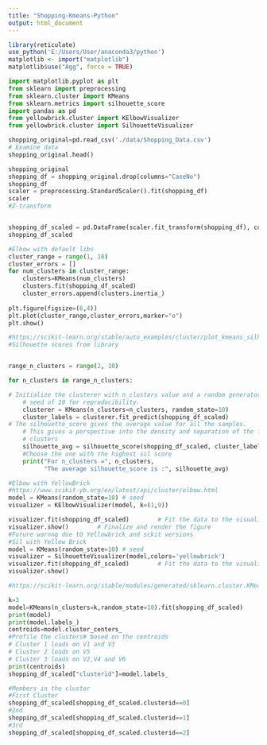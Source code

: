 ```yaml
---
title: "Shopping-Kmeans-Python"
output: html_document
---
```


```r
library(reticulate)
use_python('E:/Users/User/anaconda3/python')
matplotlib <- import("matplotlib")
matplotlib$use("Agg", force = TRUE)

```
```python
import matplotlib.pyplot as plt
from sklearn import preprocessing
from sklearn.cluster import KMeans
from sklearn.metrics import silhouette_score
import pandas as pd
from yellowbrick.cluster import KElbowVisualizer
from yellowbrick.cluster import SilhouetteVisualizer
```

```python
shopping_original=pd.read_csv('./data/Shopping_Data.csv')
# Examine data
shopping_original.head()

shopping_original
shopping_df = shopping_original.drop(columns="CaseNo")
shopping_df
scaler = preprocessing.StandardScaler().fit(shopping_df)
scaler
#Z-transform


shopping_df_scaled = pd.DataFrame(scaler.fit_transform(shopping_df), columns=shopping_df.columns, index=shopping_df.index)
shopping_df_scaled

```

```python
#Elbow with default libs
cluster_range = range(1, 10)
cluster_errors = []
for num_clusters in cluster_range:
    clusters=KMeans(num_clusters)
    clusters.fit(shopping_df_scaled)
    cluster_errors.append(clusters.inertia_)
    
plt.figure(figsize=(6,4))
plt.plot(cluster_range,cluster_errors,marker="o")
plt.show()
```
```python
#https://scikit-learn.org/stable/auto_examples/cluster/plot_kmeans_silhouette_analysis.html
#Silhouette scores from library


range_n_clusters = range(2, 10)

for n_clusters in range_n_clusters:

# Initialize the clusterer with n_clusters value and a random generator
    # seed of 10 for reproducibility.
    clusterer = KMeans(n_clusters=n_clusters, random_state=10)
    cluster_labels = clusterer.fit_predict(shopping_df_scaled)
# The silhouette_score gives the average value for all the samples.
    # This gives a perspective into the density and separation of the formed
    # clusters
    silhouette_avg = silhouette_score(shopping_df_scaled, cluster_labels)
    #Choose the one with the highest sil score
    print("For n_clusters =", n_clusters,
          "The average silhouette_score is :", silhouette_avg)
```

```python
#Elbow with YellowBrick
#https://www.scikit-yb.org/en/latest/api/cluster/elbow.html
model = KMeans(random_state=10) # seed 
visualizer = KElbowVisualizer(model, k=(1,9))

visualizer.fit(shopping_df_scaled)        # Fit the data to the visualizer
visualizer.show()        # Finalize and render the figure
#Future warnng due tO Yellowbrick and sckit versions
#Sil with Yellow Brick
model = KMeans(random_state=10) # seed 
visualizer = SilhouetteVisualizer(model,colors='yellowbrick')
visualizer.fit(shopping_df_scaled)        # Fit the data to the visualizer
visualizer.show()  

#https://scikit-learn.org/stable/modules/generated/sklearn.cluster.KMeans.html

k=3
model=KMeans(n_clusters=k,random_state=10).fit(shopping_df_scaled)
print(model)
print(model.labels_)
centroids=model.cluster_centers_
#Profile the clusters# based on the centroids
# Cluster 1 loads on V1 and V3
# Cluster 2 loads on V5
# Cluster 3 loads on V2,V4 and V6
print(centroids)
shopping_df_scaled["clusterid"]=model.labels_

#Members in the cluster
#First Cluster
shopping_df_scaled[shopping_df_scaled.clusterid==0]
#2nd
shopping_df_scaled[shopping_df_scaled.clusterid==1]
#3rd
shopping_df_scaled[shopping_df_scaled.clusterid==2]
```

